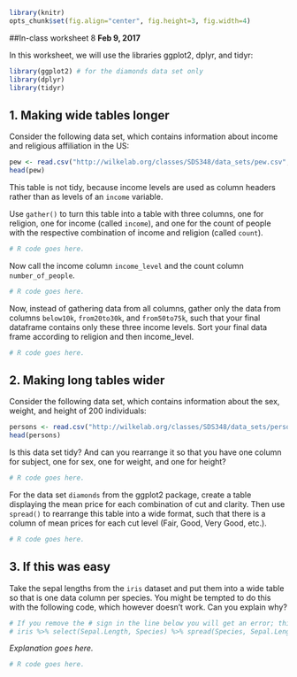 ```r
library(knitr)
opts_chunk$set(fig.align="center", fig.height=3, fig.width=4)
```
##In-class worksheet 8
**Feb 9, 2017**

In this worksheet, we will use the libraries ggplot2, dplyr, and tidyr:
```r
library(ggplot2) # for the diamonds data set only
library(dplyr)
library(tidyr)
```

## 1. Making wide tables longer
Consider the following data set, which contains information about income and religious affiliation in the US:
```r
pew <- read.csv("http://wilkelab.org/classes/SDS348/data_sets/pew.csv", stringsAsFactors=F, check.names=F)
head(pew)
```
This table is not tidy, because income levels are used as column headers rather than as levels of an `income` variable.

Use `gather()` to turn this table into a table with three columns, one for religion, one for income (called `income`), and one for the count of people with the respective combination of income and religion (called `count`).
```r
# R code goes here.
```

Now call the income column `income_level` and the count column `number_of_people`.
```r
# R code goes here.
```

Now, instead of gathering data from all columns, gather only the data from columns `below10k`, `from20to30k`, and `from50to75k`, such that your final dataframe contains only these three income levels. Sort your final data frame according to religion and then income_level.
```r
# R code goes here.
```

## 2. Making long tables wider

Consider the following data set, which contains information about the sex, weight, and height of 200 individuals:
```r
persons <- read.csv("http://wilkelab.org/classes/SDS348/data_sets/persons.csv", stringsAsFactors=F)
head(persons)
```
Is this data set tidy? And can you rearrange it so that you have one column for subject, one for sex, one for weight, and one for height?

```r
# R code goes here.
```

For the data set `diamonds` from the ggplot2 package, create a table displaying the mean price for each combination of cut and clarity. Then use `spread()` to rearrange this table into a wide format, such that there is a column of mean prices for each cut level (Fair, Good, Very Good, etc.).
```r
# R code goes here.
```


## 3. If this was easy

Take the sepal lengths from the `iris` dataset and put them into a wide table so that is one data column per species. You might be tempted to do this with the following code, which however doesn't work. Can you explain why? 
```r
# If you remove the # sign in the line below you will get an error; this code doesn't work
# iris %>% select(Sepal.Length, Species) %>% spread(Species, Sepal.Length)
```

*Explanation goes here.*

```r
# R code goes here.
```
